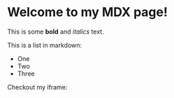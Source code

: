 
# Welcome to my MDX page!
 
This is some **bold** and _italics_ text.
 
This is a list in markdown:
 
- One
- Two
- Three
 
Checkout my iframe:

<IbgeChart url="https://ibge-dados-web.vercel.app/frame?pesquisa=ST&agregado=2072&variavel=933&periodos=202401%2C202304%2C202303%2C202302%2C202301%2C202204%2C202203%2C202202%2C202201%2C202104%2C202103%2C202102%2C202101%2C202004%2C202003%2C202002%2C202001%2C201904%2C201903%2C201902%2C201901%2C201804%2C201803%2C201802%2C201801%2C201704%2C201703%2C201702%2C201701%2C201604%2C201603%2C201602%2C201601%2C201504%2C201503%2C201502%2C201501%2C201404%2C201403%2C201402%2C201401%2C201304%2C201303%2C201302%2C201301%2C201204%2C201203%2C201202%2C201201%2C201104%2C201103%2C201102%2C201101%2C201004%2C201003%2C201002%2C201001%2C200904%2C200903%2C200902%2C200901%2C200804%2C200803%2C200802%2C200801%2C200704%2C200703%2C200702%2C200701%2C200604%2C200603%2C200602%2C200601%2C200504%2C200503%2C200502%2C200501%2C200404%2C200403%2C200402%2C200401%2C200304%2C200303%2C200302%2C200301%2C200204%2C200203%2C200202%2C200201%2C200104%2C200103%2C200102%2C200101%2C200004%2C200003%2C200002%2C200001&nivelGeografico=N1&locais=1"/>